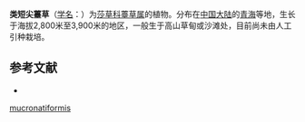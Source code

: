 {{Speciesbox
| name = 类短尖薹草
| status = 
| status_system = 
| image =
| genus = Carex
| species = mucronatiformis
| authority = Tang et Wang sp.
}}

'''类短尖薹草'''（[[学名|学名]]：{{lang|la|''Carex mucronatiformis''}}）为[[莎草科|莎草科]][[薹草属|薹草属]]的植物。分布在[[中国大陆|中国大陆]]的[[青海|青海]]等地，生长于海拔2,800米至3,900米的地区，一般生于高山草甸或沙滩处，目前尚未由人工引种栽培。

== 参考文献 ==
<div class="references-small">
* {{cite web| url =http://www.bioinfo.cn/db05/KmzwSpecies.php?action=view&id=24975| title =类短尖薹草| work =《中国高等植物数据库全库》| publisher =中国科学院微生物研究所| author =昆明植物研究所| accessdate =2009-02-25| deadurl =yes| archiveurl =https://web.archive.org/web/20160305014517/http://www.bioinfo.cn/db05/KmzwSpecies.php?action=view&id=24975| archivedate =2016-03-05}}
</div>
{{Taxonbar|from=Q2938606}}

{{DEFAULTSORT:Carex mucronatiformis}}
[[Category:薹草属|mucronatiformis]]


{{Carex-stub}}